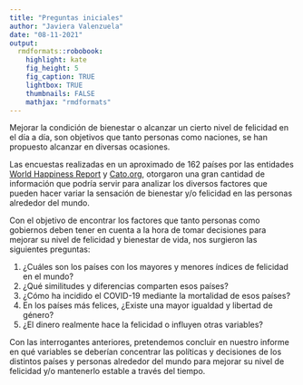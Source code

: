 ```yaml
---
title: "Preguntas iniciales"
author: "Javiera Valenzuela"
date: "08-11-2021"
output:
  rmdformats::robobook:
    highlight: kate
    fig_height: 5
    fig_caption: TRUE
    lightbox: TRUE
    thumbnails: FALSE
    mathjax: "rmdformats"
---
```


Mejorar la condición de bienestar o alcanzar un cierto nivel de felicidad en el día a día, son objetivos que tanto personas como naciones, se han propuesto alcanzar en diversas ocasiones.

Las encuestas realizadas en un aproximado de 162 países por las entidades [World Happiness Report](https://worldhappiness.report/ed/2020/#appendices-and-data) y [Cato.org](https://www.cato.org/human-freedom-index/2020), otorgaron una gran cantidad de información que podría servir para analizar los diversos factores que pueden hacer variar la sensación de bienestar y/o felicidad en las personas alrededor del mundo.

Con el objetivo de encontrar los factores que tanto personas como gobiernos deben tener en cuenta a la hora de tomar decisiones para mejorar su nivel de felicidad y bienestar de vida, nos surgieron las siguientes preguntas:

1.  ¿Cuáles son los países con los mayores y menores índices de felicidad en el mundo?
2.  ¿Qué similitudes y diferencias comparten esos países?
3.  ¿Cómo ha incidido el COVID-19 mediante la mortalidad de esos países?
4.  En los países más felices, ¿Existe una mayor igualdad y libertad de género?
5.  ¿El dinero realmente hace la felicidad o influyen otras variables?

Con las interrogantes anteriores, pretendemos concluir en nuestro informe en qué variables se deberían concentrar las políticas y decisiones de los distintos países y personas alrededor del mundo para mejorar su nivel de felicidad y/o mantenerlo estable a través del tiempo.
